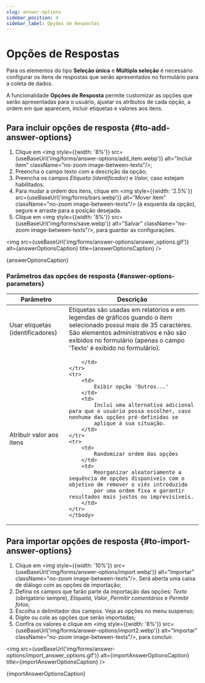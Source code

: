 ```yaml
---
slug: answer-options
sidebar_position: 4
sidebar_label: Opções de Respostas
---
```



# Opções de Respostas

Para os elementos do tipo **Seleção única** e **Múltipla seleção** é necessário configurar os itens de respostas que
serão apresentados no formulário para a coleta de dados.

A funcionalidade **Opções de Resposta** permite customizar as opções que serão apresentadas para o usuário, ajustar
os atributos de cada opção, a ordem em que aparecem, incluir etiquetas e valores aos itens.

## Para incluir opções de resposta {#to-add-answer-options}
1. Clique em <img style={{width: '8%'}} src={useBaseUrl('img/forms/answer-options/add_item.webp')}
alt="Incluir item" className="no-zoom image-between-texts"/>;
2. Preencha o campo texto com a descrição da opção;
3. Preencha os campos *Etiqueta (identificador)* e *Valor*, caso estejam habilitados.
4. Para mudar a ordem dos itens, clique em <img style={{width: '2.5%'}} src={useBaseUrl('img/forms/bars.webp')}
alt="Mover item" className="no-zoom image-between-texts"/> (à esquerda da opção), segure e arraste para a posição desejada.
5. Clique em <img style={{width: '8%'}} src={useBaseUrl('img/forms/save.webp')}
alt="Salvar" className="no-zoom image-between-texts"/>, para guardar as configurações.

<img
    src={useBaseUrl('img/forms/answer-options/answer_options.gif')}
    alt={answerOptionsCaption}
    title={answerOptionsCaption}
/>
<p className="image-caption">{answerOptionsCaption}</p>

### Parâmetros das opções de resposta {#answer-options-parameters}

<table>
    <thead>
    <tr>
        <th style={{textAlign: 'start', width: '20%'}}>Parâmetro</th>
        <th style={{textAlign: 'start'}}>Descrição</th>
    </tr>
    </thead>
    <tbody>
    <tr>
        <td>
            Usar etiquetas (identificadores)
        </td>
        <td>
            Etiquetas são usadas em relatórios e em legendas de gráficos guando o item selecionado possui mais de 35
            caracteres. São elementos administrativos e não são exibidos no formulário (apenas o campo 'Texto' é exibido
            no formulário).
        </td>
    </tr>
    <tr>
        <td>
            Atribuir valor aos itens
        </td>
        <td>

        </td>
    </tr>
    <tr>
        <td>
            Exibir opção 'Outros...'
        </td>
        <td>
            Inclui uma alternativa adicional para que o usuário possa escolher, caso nenhuma das opções pré-definidas se
            aplique à sua situação.
        </td>
    </tr>
    <tr>
        <td>
            Randomizar ordem das opções
        </td>
        <td>
            Reorganizar aleatoriamente a sequência de opções disponíveis com o objetivo de remover o viés introduzido
            por uma ordem fixa e garantir resultados mais justos ou imprevisíveis.
        </td>
    </tr>
    </tbody>
</table>


## Para importar opções de resposta {#to-import-answer-options}
1. Clique em <img style={{width: '10%'}} src={useBaseUrl('img/forms/answer-options/import.webp')}
alt="Importar" className="no-zoom image-between-texts"/>. Será aberta uma caixa de diálogo com as opções de importação;
2. Defina os campos que farão parte da importação das opções: *Texto* (obrigatório sempre), *Etiqueta*, *Valor*, *Permitir comentários* e *Permitir fotos*;
2. Escolha o delimitador dos campos. Veja as opções no menu suspenso;
4. Digite ou cole as opções que serão importadas;
5. Confira os valores e clique em <img style={{width: '8%'}} src={useBaseUrl('img/forms/answer-options/import2.webp')}
alt="Importar" className="no-zoom image-between-texts"/>, para concluir.

<img
    src={useBaseUrl('img/forms/answer-options/import_answer_options.gif')}
    alt={importAnswerOptionsCaption}
    title={importAnswerOptionsCaption}
/>
<p className="image-caption">{importAnswerOptionsCaption}</p>
